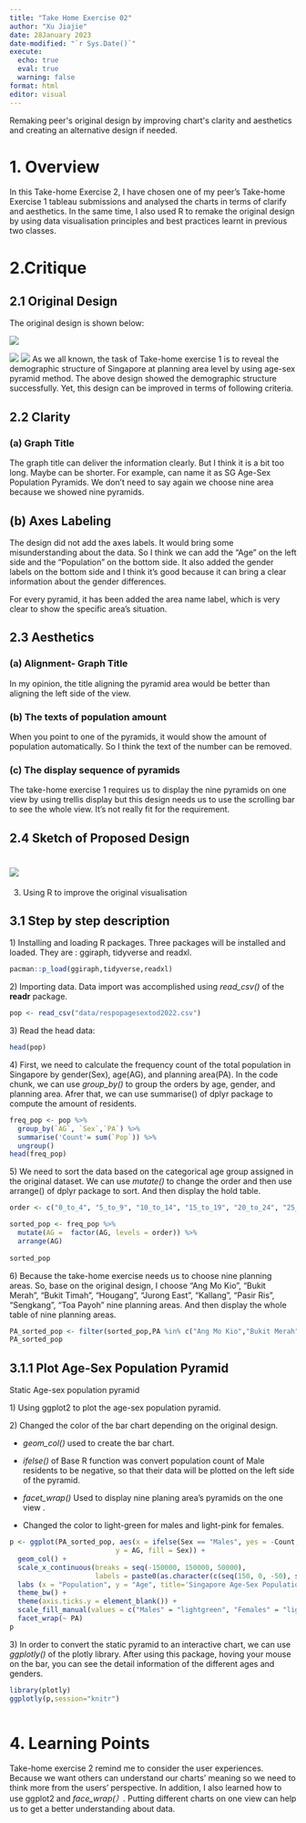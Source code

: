 ```yaml
---
title: "Take Home Exercise 02"
author: "Xu Jiajie"
date: 28January 2023
date-modified: "`r Sys.Date()`"
execute: 
  echo: true
  eval: true
  warning: false
format: html
editor: visual
---
```


Remaking peer\'s original design by improving chart\'s clarity and aesthetics and creating an alternative design if needed.

# 1. Overview

In this Take-home Exercise 2, I have chosen one of my peer's Take-home Exercise 1 tableau submissions and analysed the charts in terms of clarify and aesthetics. In the same time, I also used R to remake the original design by using data visualisation principles and best practices learnt in previous two classes.

# 2.Critique 

## 2.1 Original Design

The original design is shown below:

![](images/image-67167773.png)

![](images/image-185868883.png)
![](images/image-641660754.png)
As we all known, the task of Take-home exercise 1 is to reveal the demographic structure of Singapore at planning area level by using age-sex pyramid method. The above design showed the demographic structure successfully. Yet, this design can be improved in terms of following criteria.

## 2.2 Clarity

### (a) Graph Title

The graph title can deliver the information clearly. But I think it is a bit too long. Maybe can be shorter. For example, can name it as SG Age-Sex Population Pyramids. We don't need to say again we choose nine area because we showed nine pyramids.

## (b) Axes Labeling

The design did not add the axes labels. It would bring some misunderstanding about the data. So I think we can add the "Age" on the left side and the "Population" on the bottom side. It also added the gender labels on the bottom side and I think it's good because it can bring a clear information about the gender differences.

For every pyramid, it has been added the area name label, which is very clear to show the specific area's situation.

## 2.3 Aesthetics

### (a) Alignment- Graph Title

In my opinion, the title aligning the pyramid area would be better than aligning the left side of the view.

### (b) The texts of population amount

When you point to one of the pyramids, it would show the amount of population automatically. So I think the text of the number can be removed.

### (c) The display sequence of pyramids

The take-home exercise 1 requires us to display the nine pyramids on one view by using trellis display but this design needs us to use the scrolling bar to see the whole view. It's not really fit for the requirement.

## 2.4 Sketch of Proposed Design

# ![](images/LeecodeSQL(1)_page-0001.jpg)

3. Using R to improve the original visualisation

## 3.1 Step by step description

1\) Installing and loading R packages. Three packages will be installed and loaded. They are : ggiraph, tidyverse and readxl.

```r
pacman::p_load(ggiraph,tidyverse,readxl)
```

2\) Importing data. Data import was accomplished using *read_csv()* of the **readr** package.

```r
pop <- read_csv("data/respopagesextod2022.csv")
```

3\) Read the head data:

```r
head(pop)
```

4\) First, we need to calculate the frequency count of the total population in Singapore by gender(Sex), age(AG), and planning area(PA). In the code chunk, we can use *group_by()* to group the orders by age, gender, and planning area. Afrer that, we can use summarise() of dplyr package to compute the amount of residents.

```r
freq_pop <- pop %>%
  group_by(`AG`, `Sex`,`PA`) %>%
  summarise('Count'= sum(`Pop`)) %>%
  ungroup()
head(freq_pop)
```

5\) We need to sort the data based on the categorical age group assigned in the original dataset. We can use *mutate()* to change the order and then use arrange() of dplyr package to sort. And then display the hold table.

```r
order <- c("0_to_4", "5_to_9", "10_to_14", "15_to_19", "20_to_24", "25_to_29", "30_to_34", "35_to_39", "40_to_44", "45_to_49", "50_to_54", "55_to_59", "60_to_64", "65_to_69", "70_to_74", "75_to_79", "80_to_84", "85_to_89", "90_and_over")

sorted_pop <- freq_pop %>%
  mutate(AG =  factor(AG, levels = order)) %>%
  arrange(AG)
  
sorted_pop

```

6\) Because the take-home exercise needs us to choose nine planning areas. So, base on the original design, I choose "Ang Mo Kio", "Bukit Merah", "Bukit Timah", "Hougang", "Jurong East", "Kallang", "Pasir Ris", "Sengkang", "Toa Payoh" nine planning areas. And then display the whole table of nine planning areas.

```r
PA_sorted_pop <- filter(sorted_pop,PA %in% c("Ang Mo Kio","Bukit Merah","Bukit Timah","Hougang","Jurong East","Kallang","Pasir Ris","Sengkang","Toa Payoh"))
PA_sorted_pop
```

## **3.1.1 Plot Age-Sex Population Pyramid**

Static Age-sex population pyramid

1\) Using ggplot2 to plot the age-sex population pyramid.

2\) Changed the color of the bar chart depending on the original design.

-   *geom_col()* used to create the bar chart.

-   *ifelse()* of Base R function was convert population count of Male residents to be negative, so that their data will be plotted on the left side of the pyramid.

-   *facet_wrap()* Used to display nine planing area's pyramids on the one view .

-   Changed the color to light-green for males and light-pink for females.

```r
p <- ggplot(PA_sorted_pop, aes(x = ifelse(Sex == "Males", yes = -Count, no = Count), 
                          y = AG, fill = Sex)) + 
  geom_col() +
  scale_x_continuous(breaks = seq(-150000, 150000, 50000), 
                     labels = paste0(as.character(c(seq(150, 0, -50), seq(50, 150, 50))),"k")) +
  labs (x = "Population", y = "Age", title='Singapore Age-Sex Population Pyramid 2022') +
  theme_bw() +
  theme(axis.ticks.y = element_blank()) +
  scale_fill_manual(values = c("Males" = "lightgreen", "Females" = "lightpink"))+
  facet_wrap(~ PA)
p
```

3\) In order to convert the static pyramid to an interactive chart, we can use *ggplotly()* of the plotly library. After using this package, hoving your mouse on the bar, you can see the detail information of the different ages and genders.

```r
library(plotly)
ggplotly(p,session="knitr")
```

```{}
```

# 4. Learning Points

Take-home exercise 2 remind me to consider the user experiences. Because we want others can understand our charts' meaning so we need to think more from the users' perspective. In addition, I also learned how to use ggplot2 and *face_wrap(）.* Putting different charts on one view can help us to get a better understanding about data.





